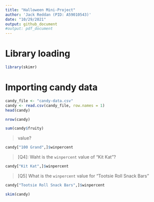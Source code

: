 ```yaml
---
title: "Halloween Mini-Project"
author: 'Jack Reddan (PID: A59010543)'
date: "10/29/2021"
output: github_document
#output: pdf_document
---
```


# Library loading  
```r
library(skimr)
```



# Importing candy data  
  
```r
candy_file <- "candy-data.csv"
candy <- read.csv(candy_file, row.names = 1)
head(candy)
```

>[Q1]: How many different candy types are in this dataset?  
  
```r
nrow(candy)
```
  
>[Q2]: How many fruity candy types are in the dataset?
  
```r
sum(candy$fruity)
```

>[Q3]: What is your favorite candy in the dataset and what is it’s `winpercent`
value?  
  
```r
candy["100 Grand",]$winpercent
```

>[Q4]: Waht is the `winpercent` value of "Kit Kat"?  
  
```r
candy["Kit Kat",]$winpercent
```
  
>[Q5] What is the `winpercent` value for "Tootsie Roll Snack Bars"  
  
```r
candy["Tootsie Roll Snack Bars",]$winpercent

```
  
```r
skim(candy)
```

